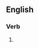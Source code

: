 ==English==

===Verb===
{{head|en|present participle}}

# {{present participle of|publicize|lang=en|nocat=1}}